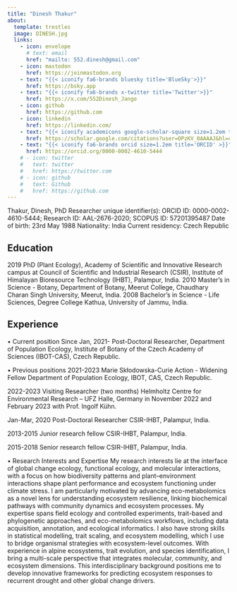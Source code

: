 ```yaml
---
title: "Dinesh Thakur"
about:
  template: trestles
  image: DINESH.jpg
  links:
    - icon: envelope
      # text: email
      href: "mailto: 552.dinesh@gmail.com"
    - icon: mastodon
      href: https://joinmastodon.org
    - text: "{{< iconify fa6-brands bluesky title='BlueSky'>}}"
      href: https://bsky.app
    - text: "{{< iconify fa6-brands x-twitter title='Twitter'>}}"
      href: https://x.com/552Dinesh_Jango
    - icon: github
      href: https://github.com
    - icon: linkedin
      href: https://linkedin.com/
    - text: "{{< iconify academicons google-scholar-square size=1.2em title='Scholar'>}}"
      href: https://scholar.google.com/citations?user=OPzKV_0AAAAJ&hl=en
    - text: "{{< iconify fa6-brands orcid size=1.2em title='ORCID' >}}"
      href: https://orcid.org/0000-0002-4610-5444
    # - icon: twitter
    #   text: twitter
    #   href: https://twitter.com
    # - icon: github
    #   text: Github
    #   href: https://github.com
---
```


Thakur, Dinesh, PhD
Researcher unique identifier(s): ORCID ID: 0000-0002-4610-5444; Research ID: AAL-2676-2020; SCOPUS ID: 57201395487
Date of birth: 23rd May 1988
Nationality: India
Current residency: Czech Republic


## Education

2019 	PhD (Plant Ecology), Academy of Scientific and Innovative Research campus at Council of Scientific and Industrial Research (CSIR), Institute of Himalayan Bioresource Technology (IHBT), Palampur, India. 
2010 	Master’s in Science - Botany, Department of Botany, Meerut College, Chaudhary Charan Singh University, Meerut, India.
2008	Bachelor’s in Science - Life Sciences, Degree College Kathua, University of Jammu, India.

## Experience

•	Current position
Since Jan, 2021-	Post-Doctoral Researcher, Department of Population Ecology, Institute of Botany of the Czech Academy of Sciences (IBOT-CAS), Czech Republic. 

•	Previous positions
2021-2023       Marie Skłodowska-Curie Action - Widening Fellow 
	Department of Population Ecology, IBOT, CAS, Czech Republic.
	
2022-2023 	Visiting Researcher (two months)
	Helmholtz Centre for Environmental Research – UFZ Halle, Germany in November 2022 and February 2023 with Prof. Ingolf Kühn.
	
Jan-Mar, 2020	 Post-Doctoral Researcher 
	CSIR-IHBT, Palampur, India.
	
2013-2015	Junior research fellow
	CSIR-IHBT, Palampur, India.
	
2015-2018	Senior research fellow
	CSIR-IHBT, Palampur, India.

•	Research Interests and Expertise
My research interests lie at the interface of global change ecology, functional ecology, and molecular interactions, with a focus on how biodiversity patterns and plant–environment interactions shape plant performance and ecosystem functioning under climate stress. I am particularly motivated by advancing eco-metabolomics as a novel lens for understanding ecosystem resilience, linking biochemical pathways with community dynamics and ecosystem processes. My expertise spans field ecology and controlled experiments, trait-based and phylogenetic approaches, and eco-metabolomics workflows, including data acquisition, annotation, and ecological informatics. I also have strong skills in statistical modelling, trait scaling, and ecosystem modelling, which I use to bridge organismal strategies with ecosystem-level outcomes. With experience in alpine ecosystems, trait evolution, and species identification, I bring a multi-scale perspective that integrates molecular, community, and ecosystem dimensions. This interdisciplinary background positions me to develop innovative frameworks for predicting ecosystem responses to recurrent drought and other global change drivers.
